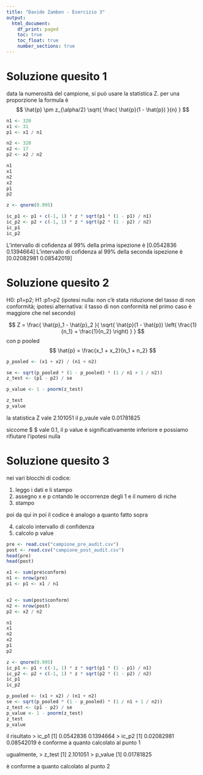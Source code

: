 ```yaml
---
title: "Davide Zambon - Esercizio 3"
output:
  html_document: 
    df_print: paged
    toc: true
    toc_float: true
    number_sections: true
---
```



# Soluzione quesito 1

data la numerosità del campione, si può usare la statistica Z.
per una proporzione la formula è
$$
\hat{p} \pm z_{\alpha/2} \sqrt{ \frac{ \hat{p}(1 - \hat{p}) }{n} }
$$

```r
n1 <- 320
x1 <- 31
p1 <- x1 / n1 

n2 <- 320
x2 <- 17
p2 <- x2 / n2

n1
x1
n2
x2
p1
p2

z <- qnorm(0.995)

ic_p1 <- p1 + c(-1, 1) * z * sqrt(p1 * (1 - p1) / n1)
ic_p2 <- p2 + c(-1, 1) * z * sqrt(p2 * (1 - p2) / n2)
ic_p1
ic_p2
```
L'intervallo di cofidenza al 99% della prima ispezione è [0.0542836 0.1394664]
L'intervallo di cofidenza al 99% della seconda ispezione è [0.02082981 0.08542019]


# Soluzione quesito 2
H0: p1=p2; H1 :p1>p2 
(ipotesi nulla: non c'è stata riduzione del tasso di non conformità; ipotesi alternativa: il tasso di non conformità nel primo caso è maggiore che nel secondo)

$$
Z = \frac{ \hat{p}_1 - \hat{p}_2 }{ \sqrt{ \hat{p}(1 - \hat{p}) \left( \frac{1}{n_1} + \frac{1}{n_2} \right) } }
$$
con p pooled
$$
\hat{p} = \frac{x_1 + x_2}{n_1 + n_2}
$$
```r
p_pooled <- (x1 + x2) / (n1 + n2)

se <- sqrt(p_pooled * (1 - p_pooled) * (1 / n1 + 1 / n2))
z_test <- (p1 - p2) / se

p_value <- 1 - pnorm(z_test)

z_test
p_value
```
la statistica Z vale  2.101051
il p_vaule vale   0.01781825


siccome $ \alpha $ vale 0.1, il p value è significativamente inferiore e possiamo rifiutare l'ipotesi nulla

# Soluzione quesito 3

nei vari blocchi di codice: 

1. leggo i dati e li stampo
2. assegno x e p cntando le occorrenze degli 1 e il numero di riche
3. stampo

poi da qui in poi il codice è analogo a quanto fatto sopra

4. calcolo intervallo di confidenza
5. calcolo p value 
```r

pre <- read.csv("campione_pre_audit.csv")
post <- read.csv("campione_post_audit.csv")
head(pre)
head(post)

x1 <- sum(pre$conform)
n1 <- nrow(pre)
p1 <- p1 <- x1 / n1


x2 <- sum(post$conform)
n2 <- nrow(post)
p2 <- x2 / n2

n1
x1
n2
x2
p1
p2

z <- qnorm(0.995)
ic_p1 <- p1 + c(-1, 1) * z * sqrt(p1 * (1 - p1) / n1)
ic_p2 <- p2 + c(-1, 1) * z * sqrt(p2 * (1 - p2) / n2)
ic_p1
ic_p2

p_pooled <- (x1 + x2) / (n1 + n2)
se <- sqrt(p_pooled * (1 - p_pooled) * (1 / n1 + 1 / n2))
z_test <- (p1 - p2) / se
p_value <- 1 - pnorm(z_test)
z_test
p_value
```

il risultato
    > ic_p1
    [1] 0.0542836 0.1394664
    > ic_p2
    [1] 0.02082981 0.08542019
è conforme a quanto calcolato al punto 1

ugualmente, 
    > z_test
    [1] 2.101051
    > p_value
    [1] 0.01781825

è conforme a quanto calcolato al punto 2
